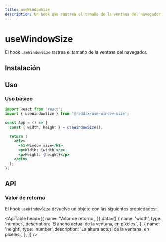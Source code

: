 ```yaml
---
title: useWindowSize
description: Un hook que rastrea el tamaño de la ventana del navegador.
---
```


# useWindowSize

El hook `useWindowSize` rastrea el tamaño de la ventana del navegador.

## Instalación

<Snippet pkg text='@raddix/use-window-size' />

## Uso

### Uso básico

```jsx
import React from 'react';
import { useWindowSize } from '@raddix/use-window-size';

const App = () => {
  const { width, height } = useWindowSize();

  return (
    <div>
      <h1>Window size</h1>
      <p>Width: {width}</p>
      <p>Height: {height}</p>
    </div>
  );
};
```

## API

### Valor de retorno

El hook `useWindowSize` devuelve un objeto con las siguientes propiedades:

<ApiTable
  head={{
    name: 'Valor de retorno',
  }}
  data={[
    {
      name: 'width',
      type: 'number',
      description: 'El ancho actual de la ventana, en píxeles.',
    },
    {
      name: 'height',
      type: 'number',
      description: 'La altura actual de la ventana, en píxeles.',
    },
  ]}
 />